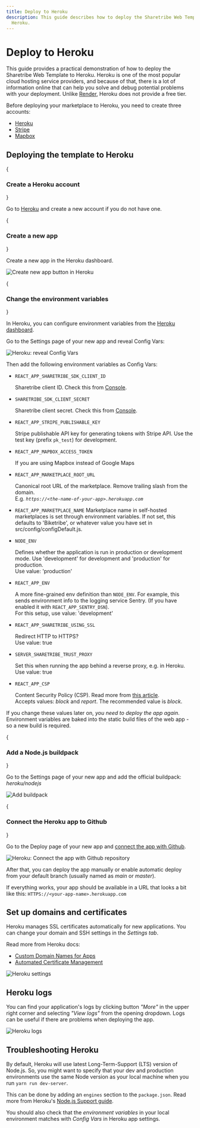 ```yaml
---
title: Deploy to Heroku
description: This guide describes how to deploy the Sharetribe Web Template to
  Heroku.
---
```



# Deploy to Heroku

This guide provides a practical demonstration of how to deploy the
Sharetribe Web Template to Heroku. Heroku is one of the most popular
cloud hosting service providers, and because of that, there is a lot of
information online that can help you solve and debug potential problems
with your deployment. Unlike [Render](https://www.render.com), Heroku
does not provide a free tier.

Before deploying your marketplace to Heroku, you need to create three
accounts:

- [Heroku](https://www.heroku.com/)
- [Stripe](https://stripe.com/)
- [Mapbox](https://www.mapbox.com/)

## Deploying the template to Heroku

<Steps>

{<h3>Create a Heroku account</h3>}

Go to [Heroku](https://www.heroku.com/pricing) and create a new account
if you do not have one.

{<h3>Create a new app</h3>}

Create a new app in the Heroku dashboard.

![Create new app button in Heroku](./heroku-create-new-app.png)

{<h3>Change the environment variables</h3>}

In Heroku, you can configure environment variables from the
[Heroku dashboard](https://devcenter.heroku.com/articles/config-vars#using-the-heroku-dashboard).

Go to the Settings page of your new app and reveal Config Vars:

![Heroku: reveal Config Vars](./heroku-config-vars.png)

Then add the following environment variables as Config Vars:

- `REACT_APP_SHARETRIBE_SDK_CLIENT_ID`

  Sharetribe client ID. Check this from
  [Console](https://console.sharetribe.com/advanced/applications).

- `SHARETRIBE_SDK_CLIENT_SECRET`

  Sharetribe client secret. Check this from
  [Console](https://console.sharetribe.com/advanced/applications).

- `REACT_APP_STRIPE_PUBLISHABLE_KEY`

  Stripe publishable API key for generating tokens with Stripe API. Use
  the test key (prefix `pk_test`) for development.

- `REACT_APP_MAPBOX_ACCESS_TOKEN`

  If you are using Mapbox instead of Google Maps

- `REACT_APP_MARKETPLACE_ROOT_URL`

  Canonical root URL of the marketplace. Remove trailing slash from the
  domain.<br />E.g. _`https://<the-name-of-your-app>.herokuapp.com`_

- `REACT_APP_MARKETPLACE_NAME` Marketplace name in self-hosted
  marketplaces is set through environment variables. If not set, this
  defaults to 'Biketribe', or whatever value you have set in
  src/config/configDefault.js.

- `NODE_ENV`

  Defines whether the application is run in production or development
  mode. Use 'development' for development and 'production' for
  production.<br/> Use value: 'production'

- `REACT_APP_ENV`

  A more fine-grained env definition than `NODE_ENV`. For example, this
  sends environment info to the logging service Sentry. (If you have
  enabled it with `REACT_APP_SENTRY_DSN`).<br/> For this setup, use
  value: 'development'

- `REACT_APP_SHARETRIBE_USING_SSL`

  Redirect HTTP to HTTPS?<br/> Use value: true

- `SERVER_SHARETRIBE_TRUST_PROXY`

  Set this when running the app behind a reverse proxy, e.g. in
  Heroku.<br/> Use value: true

- `REACT_APP_CSP`

  Content Security Policy (CSP). Read more from
  [this article](/template/security/how-to-set-up-csp-for-template/).<br />
  Accepts values: _block_ and _report_. The recommended value is
  _block_.

If you change these values later on, _you need to deploy the app again_.
Environment variables are baked into the static build files of the web
app - so a new build is required.

{<h3>Add a Node.js buildpack</h3>}

Go to the Settings page of your new app and add the official buildpack:
_heroku/nodejs_

![Add buildpack](./heroku-add-buildpack.png)

{<h3>Connect the Heroku app to Github</h3>}

Go to the Deploy page of your new app and
[connect the app with Github](https://devcenter.heroku.com/articles/github-integration#enabling-github-integration).

![Heroku: Connect the app with Github repository](./heroku-connect-to-github.png)

After that, you can deploy the app manually or enable automatic deploy
from your default branch (usually named as _main_ or _master_).

If everything works, your app should be available in a URL that looks a
bit like this: `HTTPS://<your-app-name>.herokuapp.com`

</Steps>

## Set up domains and certificates

Heroku manages SSL certificates automatically for new applications. You
can change your domain and SSH settings in the _Settings tab_.

Read more from Heroku docs:

- [Custom Domain Names for Apps](https://devcenter.heroku.com/articles/custom-domains)
- [Automated Certificate Management](https://devcenter.heroku.com/articles/automated-certificate-management)

![Heroku settings](./heroku-domains.png)

## Heroku logs

You can find your application's logs by clicking button _"More"_ in the
upper right corner and selecting _"View logs"_ from the opening
dropdown. Logs can be useful if there are problems when deploying the
app.

![Heroku logs](./heroku-logs.png)

## Troubleshooting Heroku

By default, Heroku will use latest Long-Term-Support (LTS) version of
Node.js. So, you might want to specify that your dev and production
environments use the same Node version as your local machine when you
run `yarn run dev-server`.

This can be done by adding an `engines` section to the `package.json`.
Read more from Heroku's
[Node.js Support guide](https://devcenter.heroku.com/articles/nodejs-support#specifying-a-node-js-version).

You should also check that the _environment variables_ in your local
environment matches with _Config Vars_ in Heroku app settings.
